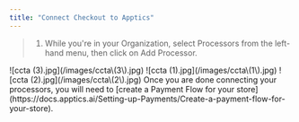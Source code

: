 ```yaml
---
title: "Connect Checkout to Apptics"
---
```


> 1. While you're in your Organization, select Processors from the left-hand menu, then click on Add Processor.

<Steps>
  <Step title="While you're in your Organization, select Processors from the left-hand menu, then click on Add Processor.">
    ![ccta (3).jpg](/images/ccta\(3\).jpg)
  </Step>
  <Step title="Select Checkout.">
    ![ccta (1).jpg](/images/ccta\(1\).jpg)
  </Step>
  <Step title="A pop up menu will appear, requesting you to fill out the needed information and to connect your Checkout account.">
    ![ccta (2).jpg](/images/ccta\(2\).jpg)
  </Step>
  <Step title="Once done click on Save changes.">
    Once you are done connecting your processors, you will need to [create a Payment Flow for your store](https://docs.apptics.ai/Setting-up-Payments/Create-a-payment-flow-for-your-store).
  </Step>
</Steps>
